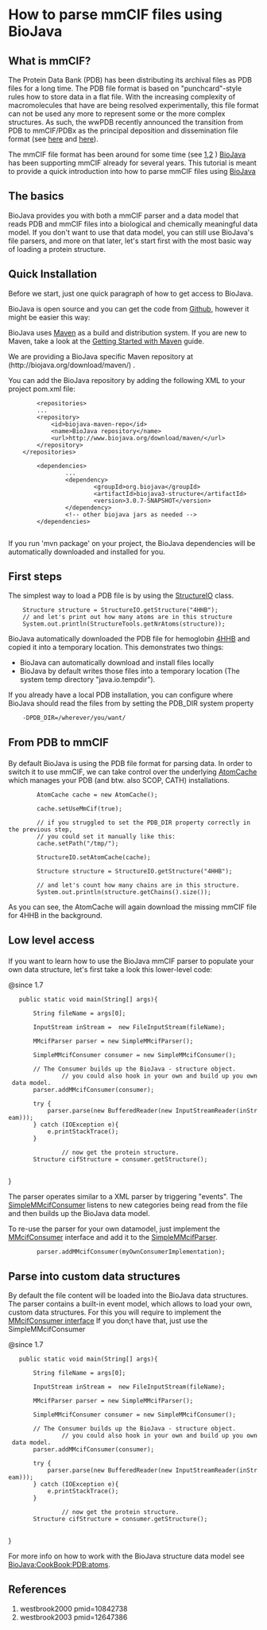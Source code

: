 = How to parse mmCIF files using BioJava =

== What is mmCIF? ==

The Protein Data Bank (PDB) has been distributing its archival files as PDB files for a long time. The PDB file format is based on &quot;punchcard&quot;-style rules how to store data in a flat file. With the increasing complexity of macromolecules that have are being resolved experimentally, this file format can not be used any more to represent some or the more complex structures. As such, the wwPDB recently announced the transition from PDB to mmCIF/PDBx as the principal deposition and dissemination file format (see [http://www.wwpdb.org/news/news_2013.html#22-May-2013 here] and [http://wwpdb.org/workshop/wgroup.html here]).

The mmCIF file format has been around for some time (see [[#westbrook2000|1]],[[#westbrook2003|2]] ) [http://www.biojava.org BioJava] has been supporting mmCIF already for several years. This tutorial is meant to provide a quick introduction into how to parse mmCIF files using [http://www.biojava.org BioJava]

== The basics ==

BioJava provides you with both a mmCIF parser and a data model that reads PDB and mmCIF files into a biological and chemically meaningful data model. If you don't want to use that data model, you can still use BioJava's file parsers, and more on that later, let's start first with the most basic way of loading a protein structure.

== Quick Installation ==

Before we start, just one quick paragraph of how to get access to BioJava.

BioJava is open source and you can get the code from [https://github.com/biojava/biojava Github], however it might be easier this way:

BioJava uses [http://maven.apache.org/ Maven] as a build and distribution system. If you are new to Maven, take a look at the [http://maven.apache.org/guides/getting-started/index.html Getting Started with Maven] guide.

We are providing a BioJava specific Maven repository at (http://biojava.org/download/maven/) .

You can add the BioJava repository by adding the following XML to your project pom.xml file:

<pre>
        <repositories>
		...
		<repository>
			<id>biojava-maven-repo</id>
			<name>BioJava repository</name>
			<url>http://www.biojava.org/download/maven/</url>			
		</repository>
	</repositories>

        <dependencies>
                ...
                <dependency>
                        <groupId>org.biojava</groupId>
                        <artifactId>biojava3-structure</artifactId>
                        <version>3.0.7-SNAPSHOT</version>
                </dependency>
                <!-- other biojava jars as needed -->
        </dependencies>
	
</pre>

If you run 'mvn package' on your project, the BioJava dependencies will be automatically downloaded and installed for you.

== First steps ==

The simplest way to load a PDB file is by using the [http://www.biojava.org/docs/api/org/biojava3/structure/StructureIO.html StructureIO] class.

<pre>
    Structure structure = StructureIO.getStructure("4HHB");
    // and let's print out how many atoms are in this structure
    System.out.println(StructureTools.getNrAtoms(structure));
</pre>
BioJava automatically downloaded the PDB file for hemoglobin [http://www.rcsb.org/pdb/explore.do?structureId=4HHB 4HHB] and copied it into a temporary location. This demonstrates two things:

* BioJava can automatically download and install files locally
* BioJava by default writes those files into a temporary location (The system temp directory &quot;java.io.tempdir&quot;).

If you already have a local PDB installation, you can configure where BioJava should read the files from by setting the PDB_DIR system property

<pre>
    -DPDB_DIR=/wherever/you/want/
</pre>

<h2 id="from-pdb-to-mmcif">From PDB to mmCIF</h2>
<p>By default BioJava is using the PDB file format for parsing data. In order to switch it to use mmCIF, we can take control over the underlying <a href="http://www.biojava.org/docs/api/org/biojava/bio/structure/align/util/AtomCache.html">AtomCache</a> which manages your PDB (and btw. also SCOP, CATH) installations.</p>
<pre>
        AtomCache cache = new AtomCache();
            
        cache.setUseMmCif(true);
            
        // if you struggled to set the PDB_DIR property correctly in the previous step, 
        // you could set it manually like this:
        cache.setPath("/tmp/");
            
        StructureIO.setAtomCache(cache);
            
        Structure structure = StructureIO.getStructure("4HHB");
                    
        // and let's count how many chains are in this structure.
        System.out.println(structure.getChains().size());
</pre>

<p>As you can see, the AtomCache will again download the missing mmCIF file for 4HHB in the background.</p>

<h2 id="low-level-access">Low level access</h2>
<p>If you want to learn how to use the BioJava mmCIF parser to populate your own data structure, let's first take a look this lower-level code:</p>

<java>
@since 1.7
	public static void main(String[] args){

		String fileName = args[0];
 		
		InputStream inStream =  new FileInputStream(fileName);
		
		MMcifParser parser = new SimpleMMcifParser();

		SimpleMMcifConsumer consumer = new SimpleMMcifConsumer();

		// The Consumer builds up the BioJava - structure object.
                // you could also hook in your own and build up you own data model.          
		parser.addMMcifConsumer(consumer);

		try {
			parser.parse(new BufferedReader(new InputStreamReader(inStream)));
		} catch (IOException e){
			e.printStackTrace();
		}

                // now get the protein structure.
		Structure cifStructure = consumer.getStructure();
                      
}

</java>


The parser operates similar to a XML parser by triggering &quot;events&quot;. The [http://www.biojava.org/docs/api/org/biojava/bio/structure/io/mmcif/SimpleMMcifConsumer.html SimpleMMcifConsumer] listens to new categories being read from the file and then builds up the BioJava data model.

To re-use the parser for your own datamodel, just implement the [http://www.biojava.org/docs/api/org/biojava/bio/structure/io/mmcif/MMcifConsumer.html MMcifConsumer] interface and add it to the [http://www.biojava.org/docs/api/org/biojava/bio/structure/io/mmcif/SimpleMMcifParser.html SimpleMMcifParser].
<pre>
        parser.addMMcifConsumer(myOwnConsumerImplementation);
</pre>

== Parse into custom data structures ==

By default the file content will be loaded into the BioJava data structures. The parser contains a built-in event model, which allows to load  your own, custom data structures.  For this you will require to implement the [http://www.spice-3d.org/public-files/javadoc/biojava/org/biojava/bio/structure/io/mmcif/MMcifConsumer.html MMcifConsumer interface] If you don;t have that, just use the SimpleMMcifConsumer

<java>
@since 1.7
	public static void main(String[] args){

		String fileName = args[0];
 		
		InputStream inStream =  new FileInputStream(fileName);
		
		MMcifParser parser = new SimpleMMcifParser();

		SimpleMMcifConsumer consumer = new SimpleMMcifConsumer();

		// The Consumer builds up the BioJava - structure object.
                // you could also hook in your own and build up you own data model.          
		parser.addMMcifConsumer(consumer);

		try {
			parser.parse(new BufferedReader(new InputStreamReader(inStream)));
		} catch (IOException e){
			e.printStackTrace();
		}

                // now get the protein structure.
		Structure cifStructure = consumer.getStructure();
                      
}

</java>

For more info on how to work with the BioJava structure data model see [[BioJava:CookBook:PDB:atoms]].

== References ==
<biblio>
#westbrook2000 pmid=10842738
#westbrook2003 pmid=12647386
</biblio>
